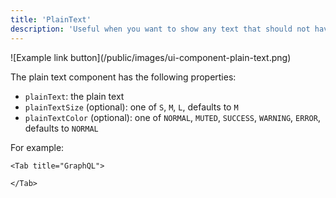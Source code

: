 ```yaml
---
title: 'PlainText'
description: 'Useful when you want to show any text that should not have any formatting (is not Markdown). If you want markdown please use [Text](/api-reference/ui-components/text).'
---
```


<Frame>![Example link button](/public/images/ui-component-plain-text.png)</Frame>

The plain text component has the following properties:

- `plainText`: the plain text
- `plainTextSize` (optional): one of `S`, `M`, `L`, defaults to `M`
- `plainTextColor` (optional): one of `NORMAL`, `MUTED`, `SUCCESS`, `WARNING`, `ERROR`, defaults to `NORMAL`

For example:

<Tabs>
    <Tab title="Typescript SDK">
<Snippet file="typescript-sdk/ui-plain-text.mdx" />
    </Tab>

    <Tab title="GraphQL">

<Snippet file="graphql/ui-plain-text.mdx" />

    </Tab>

</Tabs>
